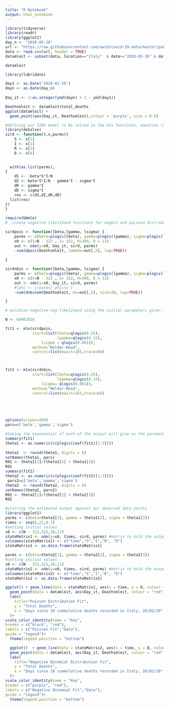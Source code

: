 ```yaml
---
title: "R Notebook"
output: html_notebook
---
```

```r
library(tidyverse)
library(readr)
library(ggplot2)
day_n <- "2020-03-18"
url <- "https://raw.githubusercontent.com/owid/covid-19-data/master/public/data/owid-covid-data.csv"
data <- read.csv(url, header = TRUE)
datamleit <- subset(data, location=="Italy"  & date>="2020-02-26" & date<=day_n, select = -c(iso_code, continent, stringency_index, population_density:life_expectancy, new_tests:tests_units)) #display only relevant columns and the italy data only, Starting date when 10 cumulative deaths have been recorded and the end date is 2 weeks past the start of the italy lockdown to allow for any delays between reduced transmission having an effect on mortality.

datamleit

library(lubridate)

day1 <- as.Date("2020-02-26")
dayn <- as.Date(day_n)
 
Day_it <- 1:as.integer(ymd(dayn) + 1 - ymd(day1))

Deathsmleit <- datamleit$total_deaths
ggplot(datamleit) +
  geom_point(aes(Day_it, Deathsmleit),colour = 'purple', size = 0.5)
```

```r
#defining our SIRD model to be solved in the mle functions, equation (2)
library(deSolve)
sird <- function(t,x,parms){
    S <- x[1]
    I <- x[2]
    R <- x[3]
    D <- x[4]

    
  with(as.list(parms),
{
    dS <- -beta*S*I/N
    dI <- beta*S*I/N - gamma*I - sigma*I
    dR <- gamma*I
    dD <- sigma*I
    res <- c(dS,dI,dR,dD)
  list(res)
})
}
```

```r

require(bbmle)
#  create negative likelihood functions for negbin and poisson distributions. The poisson distribution is given in equation (3-5) and the negative binomial function in given in equation (6-8). 

sirdpois <- function(lbeta,lgamma, lsigma) {
    parms <- c(beta=plogis(lbeta), gamma=plogis(lgamma), sigma=plogis(lsigma))
    x0 <- c(S=N - 322 , I= 322, R=300, D = 11)
    out <- ode(y=x0, Day_it, sird, parms)
    -sum(dpois(Deathsmleit, lambda=out[,5], log=TRUE))
 
}

sirdnbin <- function(lbeta,lgamma, lsigma) {
    parms <- c(beta=plogis(lbeta), gamma=plogis(lgamma), sigma=plogis(lsigma))
    x0 <- c(S=N - 322 , I= 322, R=300, D = 11)
    out <- ode(y=x0, Day_it, sird, parms)
    #lphi <- 1/parms['phiinv']
    -sum(dnbinom(Deathsmleit, mu=out[,5], size=30, log=TRUE))

}

# minimize negative-log-likelihood using the initial parameters given in Table (2) in report

N <- 60461826

fit1 <- mle(sirdpois,
            start=list(lbeta=qlogis(0.25),
                       lgamma=qlogis(0.15),
                lsigma = qlogis(0.001)),
            method="Nelder-Mead",
            control=list(maxit=1E5,trace=0))



fit2 <- mle(sirdnbin,
            start=list(lbeta=qlogis(0.25),
                       lgamma=qlogis(0.15),
                lsigma= qlogis(0.001)),
            method="Nelder-Mead",
            control=list(maxit=1E5,trace=0))

           



options(scipen=999)
pars=c('beta','gamma','sigma')

#taking the exponential of each of the output will give us the paramater estimate we need from each distribution. Using these paramater estimates, we use eqaution (43) to calculate the R0 number.
summary(fit1)
theta1 <- as.numeric(c(plogis(coef(fit1)[1:3])))
                  
theta1  <- round(theta1, digits = 6)
setNames(theta1, pars)
R01 <- theta1[1]/(theta1[2] + theta1[3])
R01
summary(fit2)
theta2 <- as.numeric(c(plogis(coef(fit2)[1:3])))
 pars2=c('beta','gamma','sigma')                
theta2  <- round(theta2, digits = 6)
setNames(theta2, pars2)
R02 <- theta2[1]/(theta2[2] + theta2[3])
R02

```
```r
#plotting the estimated output against our observed data points
library(ggplot2)
parms <- c(beta=theta1[1], gamma = theta1[2], sigma = theta1[3])
times <- seq(0,22,0.1)
#setting initial values
x0 <- c(N - 322,322,30,11)
stateMatrix1 <- ode(y=x0, times, sird, parms) #matrix to hold the output
colnames(stateMatrix1) <- c("time","S","I","R", "D")
stateMatrix1 <- as.data.frame(stateMatrix1)

parms <- c(beta=theta2[1], gamma = theta2[2], sigma = theta2[3])
#setting initial values
x0 <- c(N - 322,322,30,11)
stateMatrix2 <- ode(y=x0, times, sird, parms) #matrix to hold the output
colnames(stateMatrix2) <- c("time","S","I","R", "D")
stateMatrix2 <- as.data.frame(stateMatrix2)

ggplot() + geom_line(data = stateMatrix1, aes(x = time, y = D, colour = "black"),linetype = 2) +
  geom_point(data = datamleit, aes(Day_it, Deathsmleit, colour = "red"),size = 0.75)+
  labs(
    title="Poisson Distribution Fit",
    y = "Total Deaths",
    x = "Days since 10 cummulative deaths recorded in Italy, 26/02/20"
  )+
scale_color_identity(name = "Key",
breaks = c("black", "red"),
labels = c("Poisson Fit","Data"),
guide = "legend")+
  theme(legend.position = "bottom")

  ggplot()  + geom_line(data = stateMatrix2, aes(x = time, y = D, colour = "purple"),linetype = 2)+
  geom_point(data = datamleit, aes(Day_it, Deathsmleit, colour = "red"),size = 0.75) +
  labs(
    title="Negative Binomial Distribution Fit",
    y = "Total Deaths",
    x = "Days since 10 cummulative deaths recorded in Italy, 26/02/20"
  )+
scale_color_identity(name = "Key",
breaks = c("purple", "red"),
labels = c("Negative Binomial Fit","Data"),
guide = "legend")+
  theme(legend.position = "bottom")
```
